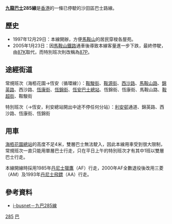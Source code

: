 {{Infobox Bus Route
| image =[[File:FP957.jpg|280px]]
| number = 九龍巴士285線
| operator = [[九龍巴士|九龍巴士]]
| garage = 沙田車廠（S）
| length = 6.4公里
| time =  28分鐘
| start = [[海栢花園公共運輸交匯處|海栢花園]]
| via = [[富寶花園|富寶花園]]、[[新港城|新港城]]
| end = [[恆安巴士總站|恆安巴士總站]]（循環點）
| level = 0600-0000
| level1 =（循環線）
| frequency = 7-15分鐘
| vehicle =三菱（AM）及[[Dennis_Dart|Dennis Dart]]
| Fare = HK$3.5
| bgcolor = red
| fontcolor = yellow
}}

'''[[九龍巴士|九龍巴士]]285線'''是[[香港|香港]]的一條已停駛的沙田區巴士路線。

==歷史==
*1997年12月29日：本線開辦，方便[[馬鞍山_(香港市鎮)|馬鞍山]]的居民穿梭各屋苑。
*2005年1月23日：因[[馬鞍山綫|馬鞍山鐵路]]通車後導致本線客量進一步下跌，最終停駛，由[[九龍巴士87K線|87K]]取代，而特別班次則改稱為[[九龍巴士87K線|87P]]。

==途經街道==
常規班次（海栢花園→恆安（循環線））：[[鞍駿街|鞍駿街]]、[[鞍源街|鞍源街]]、[[西沙路|西沙路]]、[[馬鞍山路|馬鞍山路]]、[[錦英路|錦英路]]、西沙路、[[恆康街|恆康街]]、[[恆錦街|恆錦街]]、[[恆安巴士總站|恆安巴士總站]]、恆錦街、恆康街、馬鞍山路、[[鞍超街|鞍超街]]、鞍駿街

特別班次（{{pti|利安}}→恆安，利安總站開出中途不停任何分站）：[[利安邨|利安邨]]通道、錦英路、西沙路、恆康街、恆錦街

==用車==
[[海栢花園公共運輸交匯處|海栢花園總站]]的高度不足4米，雙層巴士無法駛入，因此本線用車受到很大限制，常規班次一直只能用單層巴士行走，只在平日上午的特別班次才有其中1班以雙層巴士行走。

本線開線時採用1985年[[丹尼士獵鷹|丹尼士獵鷹]]（AF）行走，2000年AF全數退役後改用三菱（AM）及1993年[[丹尼士飛鏢|丹尼士飛鏢]]（AA）行走。

==參考資料==
*[http://www.i-busnet.com/history/busroutes/kmb/kmbr285.html i-busnet－九巴285線] {{Wayback|url=http://www.i-busnet.com/history/busroutes/kmb/kmbr285.html |date=20201209193342 }}

{{commonscat|KMB Route 285}}

[[Category:已取消九龍巴士路線|285]]
[[Category:2005年香港廢除|巴]]